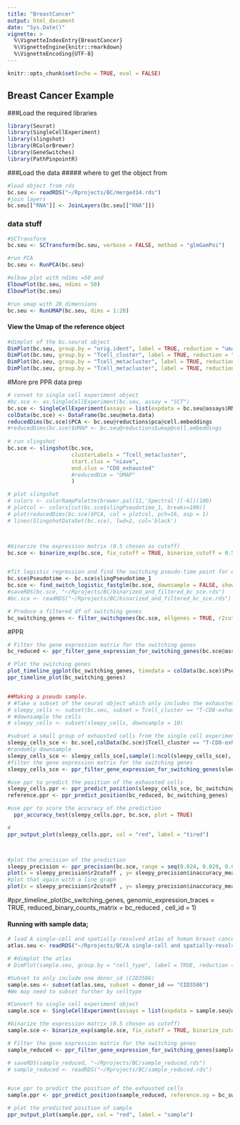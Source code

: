 ```yaml
---
title: "BreastCancer"
output: html_document
date: "Sys.Date()"
vignette: >
  %\VignetteIndexEntry{BreastCancer}
  %\VignetteEngine{knitr::rmarkdown}
  %\VignetteEncoding{UTF-8}
---
```


```r
knitr::opts_chunk$set(echo = TRUE, eval = FALSE)
```

## Breast Cancer Example


###Load the required libraries
```r
library(Seurat)
library(SingleCellExperiment)
library(slingshot)
library(RColorBrewer)
library(GeneSwitches)
library(PathPinpointR)
```


###Load the data
##### where to get the object from
```r
#load object from rds
bc.seu <- readRDS("~/Rprojects/BC/merged14.rds")
#join layers
bc.seu[["RNA"]] <- JoinLayers(bc.seu[["RNA"]])
```


### data stuff 
```r
#SCTransform
bc.seu <- SCTransform(bc.seu, verbose = FALSE, method = "glmGamPoi")

#run PCA
bc.seu <- RunPCA(bc.seu)

#elbow plot with ndims =50 and
ElbowPlot(bc.seu, ndims = 50)
ElbowPlot(bc.seu)

#run umap with 20 dimensions
bc.seu <- RunUMAP(bc.seu, dims = 1:20)
```

#### View the Umap of the reference object
```r
#dimplot of the bc.seurat object
DimPlot(bc.seu, group.by = "orig.ident", label = TRUE, reduction = "umap")
DimPlot(bc.seu, group.by = "Tcell_cluster", label = TRUE, reduction = "umap")
DimPlot(bc.seu, group.by = "Tcell_metacluster", label = TRUE, reduction = "umap")
DimPlot(bc.seu, group.by = "Tcell_metacluster", label = TRUE, reduction = "pca")
```

#More pre PPR data prep
```r
# convet to single cell experiment object
#bc.sce <- as.SingleCellExperiment(bc.seu, assay = "SCT")
bc.sce <- SingleCellExperiment(assays = list(expdata = bc.seu@assays$RNA$counts))
colData(bc.sce) <- DataFrame(bc.seu@meta.data)
reducedDims(bc.sce)$PCA <- bc.seu@reductions$pca@cell.embeddings
#reducedDims(bc.sce)$UMAP <- bc.seu@reductions$umap@cell.embeddings
  
# run slingshot
bc.sce <- slingshot(bc.sce, 
                    clusterLabels = "Tcell_metacluster",
                    start.clus = "niave",
                    end.clus = "CD8_exhausted"
                    #reducedDim = "UMAP"
                    )

# plot slingshot 
# colors <- colorRampPalette(brewer.pal(11,'Spectral')[-6])(100)
# plotcol <- colors[cut(bc.sce$slingPseudotime_1, breaks=100)]
# plot(reducedDims(bc.sce)$PCA, col = plotcol, pch=16, asp = 1)
# lines(SlingshotDataSet(bc.sce), lwd=2, col='black')



#binarize the expression matrix (0.5 chosen as cutoff)
bc.sce <- binarize_exp(bc.sce, fix_cutoff = TRUE, binarize_cutoff = 0.5)


#fit logistic regression and find the switching pseudo-time point for each gene
bc.sce$Pseudotime <- bc.sce$slingPseudotime_1
bc.sce <- find_switch_logistic_fastglm(bc.sce, downsample = FALSE, show_warning = FALSE)
#saveRDS(bc.sce, "~/Rprojects/BC/binarized_and_filtered_bc_sce.rds")
#bc.sce <- readRDS("~/Rprojects/BC/binarized_and_filtered_bc_sce.rds")

# Produce a filtered df of switching genes
bc_switching_genes <- filter_switchgenes(bc.sce, allgenes = TRUE, r2cutoff = 0.0269)
```

#PPR
```r
# Filter the gene expression matrix for the switching genes
bc_reduced <- ppr_filter_gene_expression_for_switching_genes(bc.sce@assays@data@listData$binary, bc_switching_genes)

# Plot the switching genes
plot_timeline_ggplot(bc_switching_genes, timedata = colData(bc.sce)$Pseudotime, txtsize = 3)
ppr_timeline_plot(bc_switching_genes)


##Making a pseudo sample.
# #Take a subset of the seurat object which only includes the exhausted cells
# sleepy_cells <- subset(bc.seu, subset = Tcell_cluster == "T-CD8-exhausted")
# #downsample the cells
# sleepy_cells <- subset(sleepy_cells, downsample = 10)

#subset a small group of exhausted cells from the single cell experiment object (bc_sce)
sleepy_cells_sce <- bc.sce[,colData(bc.sce)$Tcell_cluster == "T-CD8-exhausted"]
#randomly downsample
sleepy_cells_sce <- sleepy_cells_sce[,sample(1:ncol(sleepy_cells_sce), 90)]
#filter the gene expression matrix for the switching genes
sleepy_cells_sce <- ppr_filter_gene_expression_for_switching_genes(sleepy_cells_sce@assays@data@listData$binary, bc_switching_genes)

#use ppr to predict the position of the exhausted cells
sleepy_cells.ppr <- ppr_predict_position(sleepy_cells_sce, bc_switching_genes)
reference.ppr <- ppr_predict_position(bc_reduced, bc_switching_genes)

#use ppr to score the accuracy of the prediction
  ppr_accuracy_test(sleepy_cells.ppr, bc.sce, plot = TRUE)

#
ppr_output_plot(sleepy_cells.ppr, col = "red", label = "tired")



#plot the precision of the prediction
sleepy_precision <- ppr_precision(bc.sce, range = seq(0.024, 0.029, 0.0001))
plot(x = sleepy_precision$r2cutoff , y= sleepy_precision$inaccuracy_mean)
#plot that again with a line graph
plot(x = sleepy_precision$r2cutoff , y= sleepy_precision$inaccuracy_mean, type = "l")
```

#ppr_timeline_plot(bc_switching_genes, genomic_expression_traces = TRUE, reduced_binary_counts_matrix = bc_reduced , cell_id = 1)


#### Running with sample data;
```r
# load A single-cell and spatially-resolved atlas of human breast cancers - T_cells.rds
atlas.seu <- readRDS("~/Rprojects/BC/A single-cell and spatially-resolved atlas of human breast cancers - T_cells.rds")

# #dimplot the atlas
# DimPlot(sample.seu, group.by = "cell_type", label = TRUE, reduction = "umap")

#Subset to only include one donor_id (CID3586)
sample.seu <- subset(atlas.seu, subset = donor_id == "CID3586")
#We may need to subset further by celltype

#Convert to single cell experiment object
sample.sce <- SingleCellExperiment(assays = list(expdata = sample.seu@assays$RNA$counts))

#binarize the expression matrix (0.5 chosen as cutoff)
sample.sce <- binarize_exp(sample.sce, fix_cutoff = TRUE, binarize_cutoff = 0.5)

# Filter the gene expression matrix for the switching genes
sample_reduced <- ppr_filter_gene_expression_for_switching_genes(sample.sce@assays@data@listData$binary, bc_switching_genes)

# saveRDS(sample_reduced, "~/Rprojects/BC/sample_reduced.rds")
# sample_reduced <- readRDS("~/Rprojects/BC/sample_reduced.rds")


#use ppr to predict the position of the exhausted cells
sample.ppr <- ppr_predict_position(sample_reduced, reference.sg = bc_switching_genes)

# plot the predicted position of sample
ppr_output_plot(sample.ppr, col = "red", label = "sample")
```
